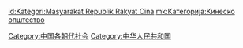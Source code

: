 [[Category:中国各朝代社会|Category:中国各朝代社会]]
[[Category:中华人民共和国|Category:中华人民共和国]]
[[id:Kategori:Masyarakat_Republik_Rakyat_Cina|id:Kategori:Masyarakat Republik Rakyat Cina]]
[[mk:Категорија:Кинеско_општество|mk:Категорија:Кинеско општество]]